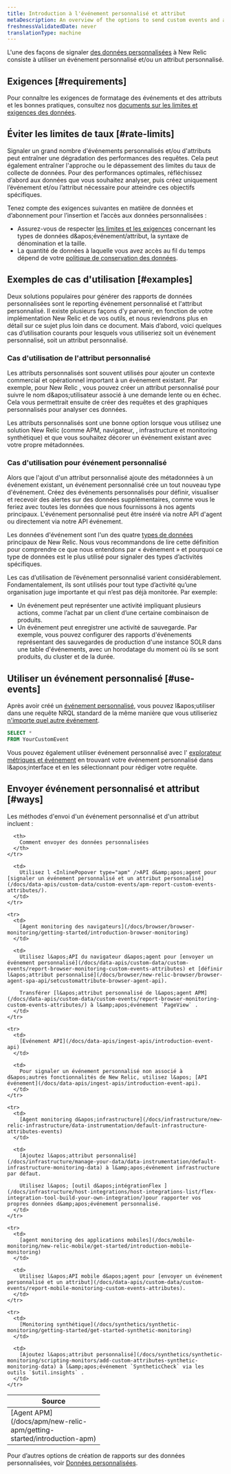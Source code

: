 ```yaml
---
title: Introduction à l'événement personnalisé et attribut
metaDescription: An overview of the options to send custom events and attributes to New Relic.
freshnessValidatedDate: never
translationType: machine
---
```


L&apos;une des façons de signaler [des données personnalisées](/docs/data-apis/custom-data/intro-custom-data) à New Relic consiste à utiliser un événement personnalisé et/ou un attribut personnalisé.

## Exigences [#requirements]

Pour connaître les exigences de formatage des événements et des attributs et les bonnes pratiques, consultez nos [documents sur les limites et exigences des données](/docs/data-apis/custom-data/custom-events/data-requirements-limits-custom-event-data).

## Éviter les limites de taux [#rate-limits]

Signaler un grand nombre d&apos;événements personnalisés et/ou d&apos;attributs peut entraîner une dégradation des performances des requêtes. Cela peut également entraîner l&apos;approche ou le dépassement des limites du taux de collecte de données. Pour des performances optimales, réfléchissez d’abord aux données que vous souhaitez analyser, puis créez uniquement l’événement et/ou l’attribut nécessaire pour atteindre ces objectifs spécifiques.

Tenez compte des exigences suivantes en matière de données et d’abonnement pour l’insertion et l’accès aux données personnalisées :

* Assurez-vous de respecter [les limites et les exigences](/docs/data-apis/custom-data/custom-events/data-requirements-limits-custom-event-data) concernant les types de données d&amp;apos;événement/attribut, la syntaxe de dénomination et la taille.
* La quantité de données à laquelle vous avez accès au fil du temps dépend de votre [politique de conservation des données](/docs/accounts/original-accounts-billing/original-data-retention/event-data-retention-original-pricing-plan).

## Exemples de cas d&apos;utilisation [#examples]

Deux solutions populaires pour générer des rapports de données personnalisées sont le reporting événement personnalisé et l&apos;attribut personnalisé. Il existe plusieurs façons d&apos;y parvenir, en fonction de votre implémentation New Relic et de vos outils, et nous reviendrons plus en détail sur ce sujet plus loin dans ce document. Mais d’abord, voici quelques cas d’utilisation courants pour lesquels vous utiliseriez soit un événement personnalisé, soit un attribut personnalisé.

### Cas d&apos;utilisation de l&apos;attribut personnalisé

Les attributs personnalisés sont souvent utilisés pour ajouter un contexte commercial et opérationnel important à un événement existant. Par exemple, pour New Relic <InlinePopover type="browser" />, vous pouvez créer un attribut personnalisé pour suivre le nom d&amp;apos;utilisateur associé à une demande lente ou en échec. Cela vous permettrait ensuite de créer des requêtes et des graphiques personnalisés pour analyser ces données.

Les attributs personnalisés sont une bonne option lorsque vous utilisez une solution New Relic (comme APM, navigateur, <InlinePopover type="mobile" />, infrastructure et monitoring synthétique) et que vous souhaitez décorer un événement existant avec votre propre métadonnées.

### Cas d&apos;utilisation pour événement personnalisé

Alors que l&apos;ajout d&apos;un attribut personnalisé ajoute des métadonnées à un événement existant, un événement personnalisé crée un tout nouveau type d&apos;événement. Créez des événements personnalisés pour définir, visualiser et recevoir des alertes sur des données supplémentaires, comme vous le feriez avec toutes les données que nous fournissons à nos agents principaux. L&apos;événement personnalisé peut être inséré via notre API d&apos;agent ou directement via notre API événement.

Les données d&apos;événement sont l&apos;un des quatre [types de données](/docs/data-apis/understand-data/new-relic-data-types/#event-data) principaux de New Relic. Nous vous recommandons de lire cette définition pour comprendre ce que nous entendons par « événement » et pourquoi ce type de données est le plus utilisé pour signaler des types d’activités spécifiques.

Les cas d’utilisation de l’événement personnalisé varient considérablement. Fondamentalement, ils sont utilisés pour tout type d’activité qu’une organisation juge importante et qui n’est pas déjà monitorée. Par exemple:

* Un événement peut représenter une activité impliquant plusieurs actions, comme l’achat par un client d’une certaine combinaison de produits.
* Un événement peut enregistrer une activité de sauvegarde. Par exemple, vous pouvez configurer des rapports d&apos;événements représentant des sauvegardes de production d&apos;une instance SOLR dans une table d&apos;événements, avec un horodatage du moment où ils se sont produits, du cluster et de la durée.

## Utiliser un événement personnalisé [#use-events]

Après avoir créé un [événement personnalisé](#ways), vous pouvez l&amp;apos;utiliser dans une requête NRQL standard de la même manière que vous utiliseriez [n&apos;importe quel autre événement](/docs/query-your-data/nrql-new-relic-query-language/get-started/nrql-syntax-clauses-functions).

```sql
SELECT *
FROM YourCustomEvent
```

Vous pouvez également utiliser événement personnalisé avec l&apos; [explorateur métriques et événement](/docs/query-your-data/explore-query-data/browse-data/introduction-data-explorer/) en trouvant votre événement personnalisé dans l&amp;apos;interface et en les sélectionnant pour rédiger votre requête.

## Envoyer événement personnalisé et attribut [#ways]

Les méthodes d&apos;envoi d&apos;un événement personnalisé et d&apos;un attribut incluent :

<table>
  <thead>
    <tr>
      <th width="200px">
        Source
      </th>

      <th>
        Comment envoyer des données personnalisées
      </th>
    </tr>
  </thead>

  <tbody>
    <tr>
      <td>
        [Agent APM](/docs/apm/new-relic-apm/getting-started/introduction-apm)
      </td>

      <td>
        Utilisez l <InlinePopover type="apm" />API d&amp;apos;agent pour [signaler un événement personnalisé et un attribut personnalisé](/docs/data-apis/custom-data/custom-events/apm-report-custom-events-attributes/).
      </td>
    </tr>

    <tr>
      <td>
        [Agent monitoring des navigateurs](/docs/browser/browser-monitoring/getting-started/introduction-browser-monitoring)
      </td>

      <td>
        Utilisez l&apos;API du navigateur d&apos;agent pour [envoyer un événement personnalisé](/docs/data-apis/custom-data/custom-events/report-browser-monitoring-custom-events-attributes) et [définir l&apos;attribut personnalisé](/docs/browser/new-relic-browser/browser-agent-spa-api/setcustomattribute-browser-agent-api).

        Transférer [l&apos;attribut personnalisé de l&apos;agent APM](/docs/data-apis/custom-data/custom-events/report-browser-monitoring-custom-events-attributes/) à l&amp;apos;événement `PageView` .
      </td>
    </tr>

    <tr>
      <td>
        [Evénement API](/docs/data-apis/ingest-apis/introduction-event-api)
      </td>

      <td>
        Pour signaler un événement personnalisé non associé à d&apos;autres fonctionnalités de New Relic, utilisez l&apos; [API événement](/docs/data-apis/ingest-apis/introduction-event-api).
      </td>
    </tr>

    <tr>
      <td>
        [Agent monitoring d&apos;infrastructure](/docs/infrastructure/new-relic-infrastructure/data-instrumentation/default-infrastructure-attributes-events)
      </td>

      <td>
        [Ajoutez l&apos;attribut personnalisé](/docs/infrastructure/manage-your-data/data-instrumentation/default-infrastructure-monitoring-data) à l&amp;apos;événement infrastructure par défaut.

        Utilisez l&apos; [outil d&apos;intégrationFlex ](/docs/infrastructure/host-integrations/host-integrations-list/flex-integration-tool-build-your-own-integration/)pour rapporter vos propres données d&amp;apos;événement personnalisé.
      </td>
    </tr>

    <tr>
      <td>
        [agent monitoring des applications mobiles](/docs/mobile-monitoring/new-relic-mobile/get-started/introduction-mobile-monitoring)
      </td>

      <td>
        Utilisez l&apos;API mobile d&apos;agent pour [envoyer un événement personnalisé et un attribut](/docs/data-apis/custom-data/custom-events/report-mobile-monitoring-custom-events-attributes).
      </td>
    </tr>

    <tr>
      <td>
        [Monitoring synthétique](/docs/synthetics/synthetic-monitoring/getting-started/get-started-synthetic-monitoring)
      </td>

      <td>
        [Ajoutez l&apos;attribut personnalisé](/docs/synthetics/synthetic-monitoring/scripting-monitors/add-custom-attributes-synthetic-monitoring-data) à l&amp;apos;événement `SyntheticCheck` via les outils `$util.insights` .
      </td>
    </tr>
  </tbody>
</table>

Pour d’autres options de création de rapports sur des données personnalisées, voir [Données personnalisées](/docs/data-apis/custom-data/intro-custom-data).